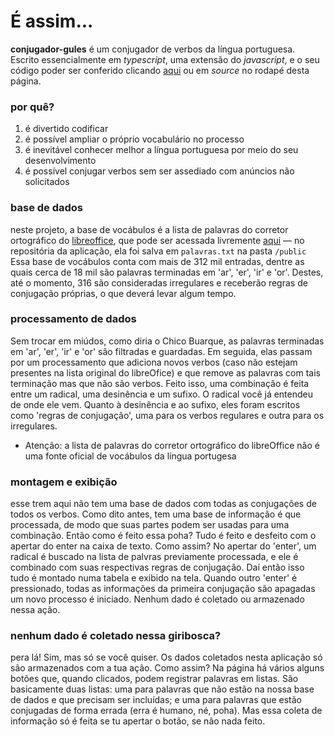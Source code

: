 # É assim...

**conjugador-gules**
é um conjugador de verbos da língua portuguesa. Escrito essencialmente em 
_typescript_, uma extensão do _javascript_, e o seu código poder ser
conferido clicando [aqui](https://github.com/renribsilva/conjugador) ou em _source_
no rodapé desta página.

### por quê?

1. é divertido codificar
2. é possível ampliar o próprio vocabulário no processo
3. é inevitável conhecer melhor a língua portuguesa por meio do seu desenvolvimento
4. é possível conjugar verbos sem ser assediado com anúncios não solicitados

### base de dados

neste projeto, a base de vocábulos é a lista de palavras do corretor 
ortográfico do [libreoffice](https://pt-br.libreoffice.org/), que pode ser acessada
livremente [aqui](https://cgit.freedesktop.org/libreoffice/dictionaries/plain/pt_BR/pt_BR.dic)
— no repositória da aplicação, ela foi salva em `palavras.txt` na pasta `/public`
Essa base de vocábulos conta com mais de 312 mil entradas, dentre as quais
cerca de 18 mil são palavras terminadas em 'ar', 'er', 'ir' e 'or'. 
Destes, até o momento, 316 são consideradas irregulares e receberão 
regras de conjugação próprias, o que deverá levar algum tempo.

### processamento de dados

Sem trocar em miúdos, como diria o Chico Buarque, 
as palavras terminadas em 'ar', 'er', 'ir' e 'or' são filtradas e guardadas. Em seguida, elas 
passam por um processamento que adiciona novos verbos (caso não estejam presentes na lista
original do libreOfice) e que remove as palavras com tais terminação mas 
que não são verbos. Feito isso, uma combinação é feita entre um radical, uma desinência e um
sufixo. O radical você já entendeu de onde ele vem. Quanto à desinência e ao sufixo, eles
foram escritos como 'regras de conjugação', uma para os verbos regulares e outra para os
irregulares. 

* Atenção: a lista de palavras do corretor ortográfico do libreOffice não é uma 
fonte oficial de vocábulos da língua portugesa

### montagem e exibição

esse trem aqui não tem uma base de dados com todas as conjugações de todos
os verbos. Como dito antes, tem uma base de informação é que processada, de modo 
que suas partes podem ser usadas para uma combinação. Então como é feito essa poha?
Tudo é feito e desfeito com o apertar do enter na caixa de texto. Como assim?
No apertar do 'enter', um radical é buscado na lista de palvras previamente processada,
e ele é combinado com suas respectivas regras de conjugação. 
Daí então isso tudo é montado numa tabela e exibido na tela.
Quando outro 'enter' é pressionado, todas as informações da primeira conjugação
são apagadas um novo processo é iniciado. Nenhum dado é coletado ou armazenado nessa ação. 

### nenhum dado é coletado nessa giribosca?

pera lá! Sim, mas só se você quiser. Os dados coletados nesta aplicação só são armazenados
com a tua ação. Como assim? Na página há vários alguns botões que, quando clicados, 
podem registrar palavras em listas. São basicamente duas listas: uma para palavras que 
não estão na nossa base de dados e que precisam ser incluídas; e uma para palavras que estão
conjugadas de forma errada (erra é humano, né, poha). Mas essa coleta de informação só é feita
se tu apertar o botão, se não nada feito.

### 